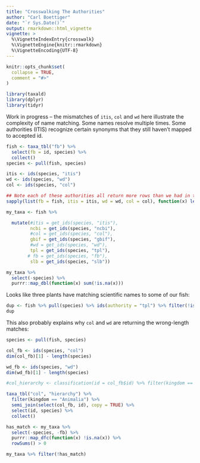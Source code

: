 ```yaml
---
title: "Crosswalking The Authorities"
author: "Carl Boettiger"
date: "`r Sys.Date()`"
output: rmarkdown::html_vignette
vignette: >
  %\VignetteIndexEntry{crosswalk}
  %\VignetteEngine{knitr::rmarkdown}
  %\VignetteEncoding{UTF-8}
---
```


```r
knitr::opts_chunk$set(
  collapse = TRUE,
  comment = "#>"
)
```



```r
library(taxald)
library(dplyr)
library(tidyr)
```

Work in progress -- the mismatches of `itis`, `col` and `wd` here illustrate the complexity of name matching.  Some names resolve multiple times.  Some authorities (ITIS) recognize certain synonyms that they still haven't mapped to accepted id.  

```r
fish <- taxa_tbl("fb") %>%  
  select(fb = id, species) %>% 
  collect() 
species <- pull(fish, species)

itis <- ids(species, "itis")
wd <- ids(species, "wd")
col <- ids(species, "col")

## Note each of these authorities all return more rows than we had in the input table!
sapply(list(fb = fish, itis = itis, wd = wd, col = col), function(x) length(x[[1]]))

```


```r
my_taxa <- fish %>%

  mutate(#itis = get_ids(species, "itis"),
         ncbi = get_ids(species, "ncbi"),
         #col = get_ids(species, "col"),
         gbif = get_ids(species, "gbif"),
         #wd = get_ids(species, "wd"),
         tpl = get_ids(species, "tpl"),
        # fb = get_ids(species, "fb"),
         slb = get_ids(species, "slb")) 
```


```r
my_taxa %>% 
  select(-species) %>% 
  purrr::map_dbl(function(x) sum(!is.na(x)))
```

Looks like three plants have matching scientific names to some of our fish:

```r
dup <- fish %>% pull(species) %>% ids(authority = "tpl") %>% filter(!is.na(id))
dup
```

This also probably explains why `col` and `wd` are returning the wrong-length matches:

```r
species <- pull(fish, species)

col_fb <- ids(species, "col") 
dim(col_fb)[1] - length(species)

wd_fb <- ids(species, "wd") 
dim(wd_fb)[1] - length(species)

```

```r

#col_hierarchy <- classification(id = col_fb$id) %>% filter(kingdom == "Animalia") 

taxa_tbl("col", "hierarchy") %>%
  filter(kingdom == "Animalia") %>%
  semi_join(select(col_fb, id), copy = TRUE) %>%
  select(id, species) %>% 
  collect()
```



```r
has_match <- my_taxa %>% 
  select(-species, -fb) %>%
  purrr::map_dfc(function(x) !is.na(x)) %>% 
  rowSums() > 0

my_taxa %>% filter(!has_match)
```
